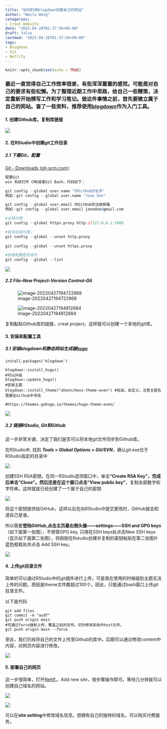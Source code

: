 ```yaml
---
title: "如何利用blogdown创建自己的网站"
author: "Weilu Wang"
categories:
- Creat Website
date: "2022-04-28T01:37:56+08:00"
draft: false
lastmod: "2022-04-28T01:37:56+08:00"
tags:
- Blogdown
- Git
- Netlify
---
```


```r
knitr::opts_chunk$set(echo = TRUE)
```

###     最近一直觉得自己工作效率很差，有些浑浑噩噩的感觉。可能是对自己的要求有些松懈。**为了整理近期工作中思路，给自己一些鞭策，决定重新开始撰写工作和学习笔记。做这件事情之前，首先要建立属于自己的网站。**查了一些资料，推荐使用[blogdown](https://bookdown.org/yihui/blogdown/)作为入门工具。


#### 1. 创建Github库，复制库链接

![](https://github.com/wangdata/imageshare/blob/main//img/202204271945851.png?raw=true)

#### 2. 在RStudio中创建git工作目录

##### 2.1 下载Git，配置

[Git - Downloads (git-scm.com)](https://links.jianshu.com/go?to=https%3A%2F%2Fgit-scm.com%2Fdownload): 

```r
配置Git
win 系统打开 CMD或者Git Bash，代码如下：

git config --global user.name "你GitHub的名字"
例如：git config --global user.name "Jane Doe"

git config --global user.email 你GitHub的注册邮箱
例如：git config --global user.email janedoe@gmail.com

#全局代理
git config --global https.proxy http://127.0.0.1:1080

#取消全局代理：
git config --global --unset http.proxy
 
git config --global --unset https.proxy

#检查配置是否成功
git config --global --list
```

![](https://github.com/wangdata/imageshare/blob/main//img/202204272002767.png?raw=true)

##### 2.2 File--New Project--Version Control--Git

![image-20220427194722968](https://github.com/wangdata/imageshare/blob/main//img/202204271947052.png?raw=true)



![image-20220427194812884](https://github.com/wangdata/imageshare/blob/main//img/202204271948948.png?raw=true)

复制黏贴Github库的链接，creat project。这样就可以创建一个本地的git库。


#### 3.  安装和配置工具

##### 3.1 安装blogdown和静态网站生成器[hugo](https://themes.gohugo.io/)

```
install.packages('blogdown')

blogdown::install_hugo()
#可以升级
blogdown::update_hugo()
#安装主题
blogdown::install_theme("ahonn/hexo-theme-even") #任选，自定义，注意主题名需要在Github中寻找

#https://themes.gohugo.io/themes/hugo-theme-even/
```

![](https://github.com/wangdata/imageshare/blob/main//img/202204272014317.png?raw=true)



##### 3.2 链接RStudio, Git和Github

这一步非常关键，决定了我们是否可以将本地git文件同步到Github库。

在RStudio中, 找到 ***Tools > Global Options > Git/SVN***，确认git.exe位于RStudio指定的目录中

![](https://github.com/wangdata/imageshare/blob/main//img/202204272005560.png?raw=true)



创建SSH RSA密钥，在同一RStudio选项窗口中，单击**“Create RSA Key”，完成后单击“Close”。然后还是在这个窗口点击“View public key”**，复制全部数字和字符串。这样就是已经创建了一个属于自己的密钥

![](https://github.com/wangdata/imageshare/blob/main//img/202204272006835.png?raw=true)



将这个密钥提供给GitHub，这样以后在向RStudio中提交更改时，GitHub就会知道自己是谁。

所以需要**登陆GitHub,点击主页最右侧头像——settings——SSH and GPG keys**（如下面第一张图），不用管GPG key, 只用在SSH keys处点击New SSH keys（显示如下面第二张图），将刚刚在Rstudio创建并复制的密钥粘贴在第二张图片蓝色框框处并点击 Add SSH key。

![](https://github.com/wangdata/imageshare/blob/main//img/202204272007541.png?raw=true)

#### 4. 上传git目录文件

简单的可以通过RStudio中的git插件进行上传，可是我在使用的时候碰到主题无法上传的问题。原因是theme文件数超过100个。因此，只能通过bash窗口上传git目录文件。

以下是代码

```
git add files
git commit -m "asdf"
git push origin main
#可通过force强制上传，覆盖之前的文件。切勿修改系统中host文件。
git push origin main --force
```

至此，我们已经将自己的文件上传至Github的库中。后期可以通过修改content中内容，对网页内容进行修改。

![](https://github.com/wangdata/imageshare/blob/main//img/202204272020869.png?raw=true)

#### 5. 部署自己的网页

这一步很简单，打开[Netlif.](https://app.netlify.com/sites/weiluwang/overview)。Add new site，按步骤操作即可。等待几分钟就可以创建自己域名的网站。

![](https://github.com/wangdata/imageshare/blob/main//img/202204272023982.png?raw=true)

![](https://github.com/wangdata/imageshare/blob/main//img/202204272024688.png?raw=true)

可以在**site setting**中修改域名信息。想拥有自己的独特的域名，可以购买付费服务。